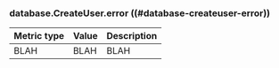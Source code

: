 ### database.CreateUser.error ((#database-createuser-error))

Metric type | Value | Description
----------- | ----- | -----------
BLAH     | BLAH    | BLAH